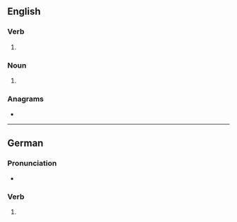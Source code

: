 {{also|Lacke}}
==English==

===Verb===
{{head|en|verb}}

# {{obsolete spelling of|en|lack}}

===Noun===
{{en-noun}}

# {{obsolete spelling of|en|lack}}

===Anagrams===
* {{anagrams|en|a=acekl|Aleck|clake}}

----

==German==

===Pronunciation===
* {{audio|de|De-lacke.ogg|Audio}}

===Verb===
{{head|de|verb form}}
# {{verb form of|de|lacken||1|s|pres|;|1//3|s|sub|I|;|s|imp}}